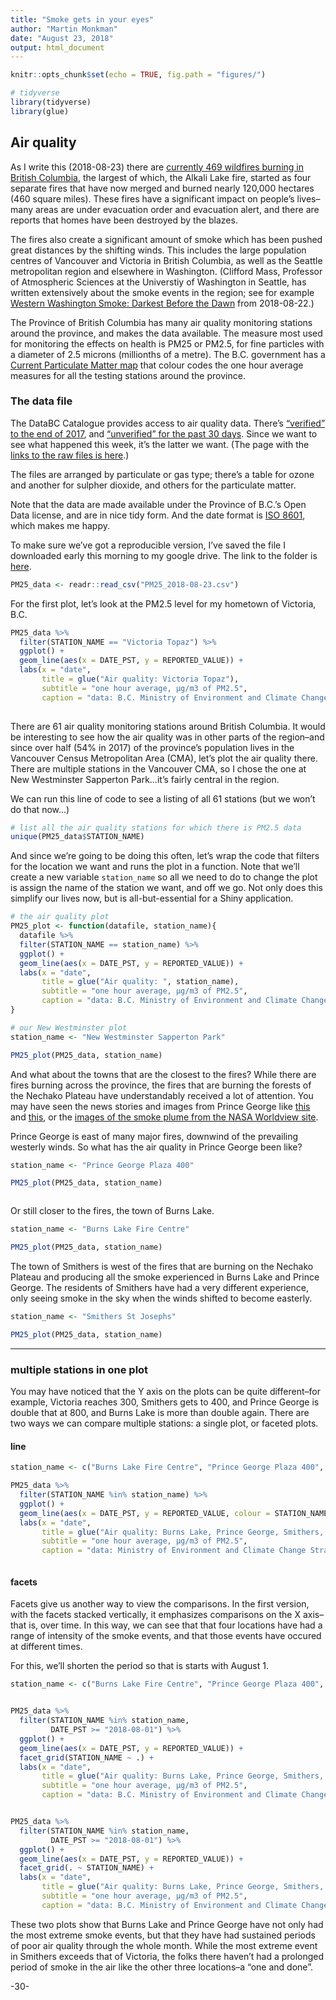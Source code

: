 ```yaml
---
title: "Smoke gets in your eyes"
author: "Martin Monkman"
date: "August 23, 2018"
output: html_document
---
```


```r
knitr::opts_chunk$set(echo = TRUE, fig.path = "figures/")
```


```r

# tidyverse
library(tidyverse)
library(glue)

```



## Air quality

As I write this (2018-08-23) there are [currently 469 wildfires burning in British Columbia](http://bcfireinfo.for.gov.bc.ca/hprScripts/WildfireNews/Fires.asp?Mode=normal&AllFires=0&FC=0), the largest of which, the Alkali Lake fire, started as four separate fires that have now merged and burned nearly 120,000 hectares (460 square miles). These fires have a significant impact on people's lives--many areas are under evacuation order and evacuation alert, and there are reports that homes have been destroyed by the blazes.

The fires also create a significant amount of smoke which has been pushed great distances by the shifting winds. This includes the large population centres of Vancouver and Victoria in British Columbia, as well as the Seattle metropolitan region and elsewhere in Washington. (Clifford Mass, Professor of Atmospheric Sciences at the Universtiy of Washington in Seattle, has written extensively about the smoke events in the region; see for example [Western Washington Smoke: Darkest Before the Dawn](http://cliffmass.blogspot.com/2018/08/western-washington-smoke-darkest-before.html) from 2018-08-22.)

The Province of British Columbia has many air quality monitoring stations around the province, and makes the data available. The measure most used for monitoring the effects on health is PM25 or PM2.5, for fine particles with a diameter of 2.5 microns (millionths of a metre). The B.C. government has a [Current Particulate Matter map](http://www.env.gov.bc.ca/epd/bcairquality/readings/find-stations-map-PM25.html) that colour codes the one hour average measures for all the testing stations around the province.



### The data file

The DataBC Catalogue provides access to air quality data. There's ["verified" to the end of 2017](https://catalogue.data.gov.bc.ca/dataset/air-quality-monitoring-verified-hourly-data), and ["unverified" for the past 30 days](https://catalogue.data.gov.bc.ca/dataset/air-quality-monitoring-unverified-hourly-air-quality-and-meteorological-data). Since we want to see what happened this week, it's the latter we want. (The page with the [links to the raw files is here](ftp://ftp.env.gov.bc.ca/pub/outgoing/AIR/Hourly_Raw_Air_Data/Air_Quality/).)

The files are arranged by particulate or gas type; there's a table for ozone and another for sulpher dioxide, and others for the particulate matter. 

Note that the data are made available under the Province of B.C.'s Open Data license, and are in nice tidy form. And the date format is [ISO 8601](https://en.wikipedia.org/wiki/ISO_8601), which makes me happy.

To make sure we've got a reproducible version, I've saved the file I downloaded early this morning to my google drive. The link to the folder is [here](https://drive.google.com/drive/folders/1zxhz9niF5ooLHw-_JCylCyRVbH8wPkfK?usp=sharing).


```r

PM25_data <- readr::read_csv("PM25_2018-08-23.csv")


```


For the first plot, let's look at the PM2.5 level for my hometown of Victoria, B.C.

```r

PM25_data %>%
  filter(STATION_NAME == "Victoria Topaz") %>%
  ggplot() +
  geom_line(aes(x = DATE_PST, y = REPORTED_VALUE)) +
  labs(x = "date",
       title = glue("Air quality: Victoria Topaz"),
       subtitle = "one hour average, µg/m3 of PM2.5", 
       caption = "data: B.C. Ministry of Environment and Climate Change Strategy")
  

```


There are 61 air quality monitoring stations around British Columbia. It would be interesting to see how the air quality was in other parts of the region--and since over half (54% in 2017) of the province's population lives in the Vancouver Census Metropolitan Area (CMA), let's plot the air quality there. There are multiple stations in the Vancouver CMA, so I chose the one at New Westminster Sapperton Park...it's fairly central in the region.

We can run this line of code to see a listing of all 61 stations (but we won't do that now...)

```r
# list all the air quality stations for which there is PM2.5 data
unique(PM25_data$STATION_NAME)

```


And since we're going to be doing this often, let's wrap the code that filters for the location we want and runs the plot in a function. Note that we'll create a new variable `station_name` so all we need to do to change the plot is assign the name of the station we want, and off we go. Not only does this simplify our lives now, but is all-but-essential for a Shiny application.



```r


# the air quality plot
PM25_plot <- function(datafile, station_name){
  datafile %>%
  filter(STATION_NAME == station_name) %>%
  ggplot() +
  geom_line(aes(x = DATE_PST, y = REPORTED_VALUE)) +
  labs(x = "date",
       title = glue("Air quality: ", station_name),
       subtitle = "one hour average, µg/m3 of PM2.5", 
       caption = "data: B.C. Ministry of Environment and Climate Change Strategy")
}

```


```r

# our New Westminster plot
station_name <- "New Westminster Sapperton Park"

PM25_plot(PM25_data, station_name)

```


And what about the towns that are the closest to the fires? While there are fires burning across the province, the fires that are burning the forests of the Nechako Plateau have understandably received a lot of attention. You may have seen the news stories and images from Prince George like [this](https://globalnews.ca/news/4393740/prince-george-wildfire-smoke/) and [this](https://globalnews.ca/news/4395799/fort-st-james-smoke-timelapse/), or the [images of the smoke plume from the NASA Worldview site ](https://worldview.earthdata.nasa.gov/?p=geographic&l=VIIRS_SNPP_CorrectedReflectance_TrueColor(hidden),MODIS_Aqua_CorrectedReflectance_TrueColor(hidden),MODIS_Terra_CorrectedReflectance_TrueColor,Reference_Labels,Reference_Features(hidden),Coastlines&t=2018-08-17-T00%3A00%3A00Z&z=3&v=-129.8449397281824,48.691966947332034,-115.07931472818241,57.067943509832034).

Prince George is east of many major fires, downwind of the prevailing westerly winds. So what has the air quality in Prince George been like?

```r

station_name <- "Prince George Plaza 400"

PM25_plot(PM25_data, station_name)



```


Or still closer to the fires, the town of Burns Lake.

```r

station_name <- "Burns Lake Fire Centre"

PM25_plot(PM25_data, station_name)

```


The town of Smithers is west of the fires that are burning on the Nechako Plateau and producing all the smoke experienced in Burns Lake and Prince George. The residents of Smithers have had a very different experience, only seeing smoke in the sky when the winds shifted to become easterly.


```r

station_name <- "Smithers St Josephs"

PM25_plot(PM25_data, station_name)

```

***

### multiple stations in one plot

You may have noticed that the Y axis on the plots can be quite different--for example, Victoria reaches 300, Smithers gets to 400, and Prince George is double that at 800, and Burns Lake is more than double again. There are two ways we can compare multiple stations: a single plot, or faceted plots.


#### line

```r


station_name <- c("Burns Lake Fire Centre", "Prince George Plaza 400", "Smithers St Josephs", "Victoria Topaz")

PM25_data %>%
  filter(STATION_NAME %in% station_name) %>%
  ggplot() +
  geom_line(aes(x = DATE_PST, y = REPORTED_VALUE, colour = STATION_NAME)) +
  labs(x = "date",
       title = glue("Air quality: Burns Lake, Prince George, Smithers, Victoria"),
       subtitle = "one hour average, µg/m3 of PM2.5", 
       caption = "data: Ministry of Environment and Climate Change Strategy")



```


#### facets

Facets give us another way to view the comparisons. In the first version, with the facets stacked vertically, it emphasizes comparisons on the X axis--that is, over time. In this way, we can see that that four locations have had a range of intensity of the smoke events, and that those events have occured at different times. 

For this, we'll shorten the period so that is starts with August 1.

```r


station_name <- c("Burns Lake Fire Centre", "Prince George Plaza 400", "Smithers St Josephs", "Victoria Topaz")


PM25_data %>%
  filter(STATION_NAME %in% station_name,
         DATE_PST >= "2018-08-01") %>%
  ggplot() +
  geom_line(aes(x = DATE_PST, y = REPORTED_VALUE)) +
  facet_grid(STATION_NAME ~ .) +
  labs(x = "date",
       title = glue("Air quality: Burns Lake, Prince George, Smithers, Victoria"),
       subtitle = "one hour average, µg/m3 of PM2.5", 
       caption = "data: B.C. Ministry of Environment and Climate Change Strategy")


PM25_data %>%
  filter(STATION_NAME %in% station_name,
         DATE_PST >= "2018-08-01") %>%
  ggplot() +
  geom_line(aes(x = DATE_PST, y = REPORTED_VALUE)) +
  facet_grid(. ~ STATION_NAME) +
  labs(x = "date",
       title = glue("Air quality: Burns Lake, Prince George, Smithers, Victoria"),
       subtitle = "one hour average, µg/m3 of PM2.5", 
       caption = "data: B.C. Ministry of Environment and Climate Change Strategy")


```


These two plots show that Burns Lake and Prince George have not only had the most extreme smoke events, but that they have had sustained periods of poor air quality through the whole month. While the most extreme event in Smithers exceeds that of Victoria, the folks there haven't had a prolonged period of smoke in the air like the other three locations--a "one and done".

-30-